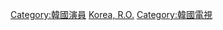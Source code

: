 {{Catnav|頁面分類|地理|国家|亚洲国家|大韓民國|韓國人|各職業南韓人}}
{{Catnav|頁面分類|人物|職業|按职业分类的各国人物|各職業南韓人}}
{{Catnav|頁面分類|人物|各國人物|韓國人|各職業南韓人}}
{{Catnav|頁面分類|人物|各職業人物|演员|各國演員}}
{{Catnav|頁面分類|娱乐|表演藝術|各國演員}}
{{Commonscat|Television actors from South Korea}}

[[Category:韓國演員|Category:韓國演員]]
[[Category:各國電視演員|Korea, R.O.]]
[[Category:韓國電視|Category:韓國電視]]